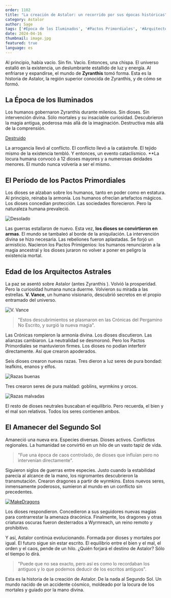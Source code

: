 ```yaml
---
order: 1102
title: "La creación de Astalor: un recorrido por sus épocas históricas"
category: Astalor
author: Sage
tags: ['#Época de los Iluminados', '#Pactos Primordiales', '#Arquitectos Astrales', "#Historia"]
date: 2024-04-16
thumbnail: image.jpg
featured: true
language: es
---
```


Al principio, había vacío. Sin fin. Vacío. Entonces, una chispa. El universo estalló en la existencia, un deslumbrante estallido de luz y energía. Al enfriarse y expandirse, el mundo de **Zyranthis** tomó forma. Esta es la historia de Astalor, la región superior conocida de Zyranthis, y de cómo se formó.

## La Época de los Iluminados

Los humanos gobernaron Zyranthis durante milenios. Sin dioses. Sin intervención divina. Sólo mortales y su insaciable curiosidad. Descubrieron la magia antigua, poderosa más allá de la imaginación. Destructiva más allá de la comprensión.

[Destruido](https://i.imgur.com/3ACVFUZ.png)

La arrogancia llevó al conflicto. El conflicto llevó a la catástrofe. El tejido mismo de la existencia tembló. Y entonces, un evento cataclísmico. **La locura humana convocó a 12 dioses mayores y a numerosas deidades menores. El mundo nunca volvería a ser el mismo.

## El Período de los Pactos Primordiales

Los dioses se alzaban sobre los humanos, tanto en poder como en estatura. Al principio, reinaba la armonía. Los humanos ofrecían artefactos mágicos. Los dioses concedían protección. Las sociedades florecieron. Pero la naturaleza humana prevaleció.

![Desolado](https://i.imgur.com/ua1uWII.png)

Las guerras estallaron de nuevo. Esta vez, **los dioses se convirtieron en armas**. El mundo se tambaleó al borde de la aniquilación. La intervención divina se hizo necesaria. Las rebeliones fueron aplastadas. Se forjó un armisticio. Nacieron los Pactos Primigenios: los humanos renunciaron a la magia ancestral y los dioses juraron no volver a poner en peligro la existencia mortal.

## Edad de los Arquitectos Astrales

La paz se asentó sobre Astalor (antes Zyranthis ). Volvió la prosperidad. Pero la curiosidad humana nunca duerme. Volvieron su mirada a las estrellas. **V. Vance**, un humano visionario, descubrió secretos en el propio entramado del universo.

![V. Vance](https://i.imgur.com/v0etStB.png)

> "Estos descubrimientos se plasmaron en las Crónicas del Pergamino No Escrito, y surgió la nueva magia".

Las Crónicas rompieron la armonía divina. Los dioses discutieron. Las alianzas cambiaron. La neutralidad se desmoronó. Pero los Pactos Primordiales se mantuvieron firmes. Los dioses no podían interferir directamente. Así que crearon apoderados.

Seis dioses crearon nuevas razas. Tres dieron a luz seres de pura bondad: leafkins, enanos y elfos.

![Razas buenas](https://i.imgur.com/bd3QjIs.png)

Tres crearon seres de pura maldad: goblins, wyrmkins y orcos.

![Razas malvadas](https://i.imgur.com/6A0b8r2.png)

El resto de dioses neutrales buscaban el equilibrio. Pero recuerda, el bien y el mal son relativos. Todos los seres contienen ambos.

## El Amanecer del Segundo Sol

Amaneció una nueva era. Especies diversas. Dioses activos. Conflictos regionales. La humanidad se convirtió en un hilo de un vasto tapiz de vida.

> "Fue una época de caos controlado, de dioses que influían pero no intervenían directamente".

Siguieron siglos de guerras entre especies. Justo cuando la estabilidad parecía al alcance de la mano, los nigromantes descubrieron la transmutación. Crearon dragones a partir de wyrmkins. Estos nuevos seres, inmensamente poderosos, sumieron al mundo en un conflicto sin precedentes.

[![MakeDragons](https://i.imgur.com/4demPFq.png)](https://i.imgur.com/4demPFq.png)

Los dioses respondieron. Concedieron a sus seguidores nuevas magias para contrarrestar la amenaza dracónica. Finalmente, los dragones y otras criaturas oscuras fueron desterrados a Wyrmreach, un reino remoto y prohibitivo.

Y así, Astalor continúa evolucionando. Formada por dioses y mortales por igual. El futuro sigue sin estar escrito. El equilibrio entre el bien y el mal, el orden y el caos, pende de un hilo. ¿Quién forjará el destino de Astalor? Sólo el tiempo lo dirá.

> "Puede que no sea exacto, pero así es como lo recordaban los antiguos y lo que podemos deducir de los escritos antiguos".

Esta es la historia de la creación de Astalor. De la nada al Segundo Sol. Un mundo nacido de un accidente cósmico, moldeado por la locura de los mortales y guiado por la mano divina. 